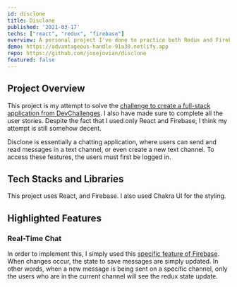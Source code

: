 ```yaml
---
id: disclone
title: Disclone
published: '2021-03-17'
techs: ["react", "redux", "firebase"]
overview: A personal project I've done to practice both Redux and Firebase.
demo: https://advantageous-handle-91a30.netlify.app
repo: https://github.com/josejovian/disclone
featured: false
---
```


## Project Overview

This project is my attempt to solve the [challenge to create a full-stack application from DevChallenges](https://devchallenges.io/challenges/wP0LbGgEeKhpFHUpPpDh). I also have made sure to complete all the user stories. Despite the fact that I used only React and Firebase, I think my attempt is still somehow decent.

Disclone is essentially a chatting application, where users can send and read messages in a text channel, or even create a new text channel. To access these features, the users must first be logged in.

## Tech Stacks and Libraries

This project uses React, and Firebase. I also used Chakra UI for the styling.

## Highlighted Features

### Real-Time Chat

In order to implement this, I simply used this [specific feature of Firebase](https://firebase.google.com/docs/database/web/read-and-write#web_value_events). When changes occur, the state to save messages are simply updated.
In other words, when a new message is being sent on a specific channel, only the users who are in the current channel will see the redux state update.